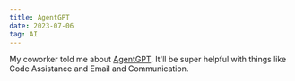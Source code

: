 ```yaml
---
title: AgentGPT
date: 2023-07-06
tag: AI
---
```


My coworker told me about
[AgentGPT](https://docs.reworkd.ai/essentials/usecases). It'll be super helpful
with things like Code Assistance and Email and Communication.
